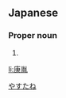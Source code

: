 ==Japanese==
{{ja-kanjitab|康|胤}}

===Proper noun===
{{ja-pos|proper|やすたね}}

# {{given name|male|lang=ja}}

[[Category:Japanese male given names|やすたね]]

[[li:康胤]]